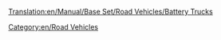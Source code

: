 [[Translation:en/Manual/Base Set/Road Vehicles/Battery Trucks]]

{{en/RoadVehicle|name     = MightyMover Battery Truck
  |img      =en/MightyMover Battery.gif|price    = £4,797 ($9,594)
  |speed    = 30 mph (48 km/h)
  |annual   = £421 ($842)
  |designed = 1936
  |life     = 15
  |capacity = 17 [[en/Manual/Base Set/Cargos/Batteries]]
}}

{{en/RoadVehicle|name     = Powernaught Battery Truck
  |img      =en/Powernaught Battery.gif|price    = £6,027 ($12,054)
  |speed    = 55 mph (88 km/h)
  |annual   = £787 ($1,574)
  |designed = 1975
  |life     = 15
  |capacity = 19 [[en/Manual/Base Set/Cargos/Batteries]]
}}

{{en/RoadVehicle|name     = Wizzowow Battery Truck
  |img      =en/Wizzow Battery.gif|price    = £6,437 ($12,874)
  |speed    = 70 mph (112 km/h)
  |annual   = £1,125 ($2,640)
  |designed = 2018
  |life     = 15
  |capacity = 22 [[en/Manual/Base Set/Cargos/Batteries]]
}}
[[Category:en/Road Vehicles]]